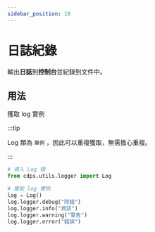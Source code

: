 ```yaml
---
sidebar_position: 10
---
```


# 日誌紀錄

輸出**日誌**到**控制台**並紀錄到文件中。

## 用法

獲取 log 實例

:::tip

Log 類為 `單例` ，因此可以重複獲取，無需擔心重複。

:::

```py
# 導入 Log 類
from cdps.utils.logger import Log

# 獲取 log 實例
log = Log()
log.logger.debug("除錯")
log.logger.info("資訊")
log.logger.warning("警告")
log.logger.error("錯誤")
```
